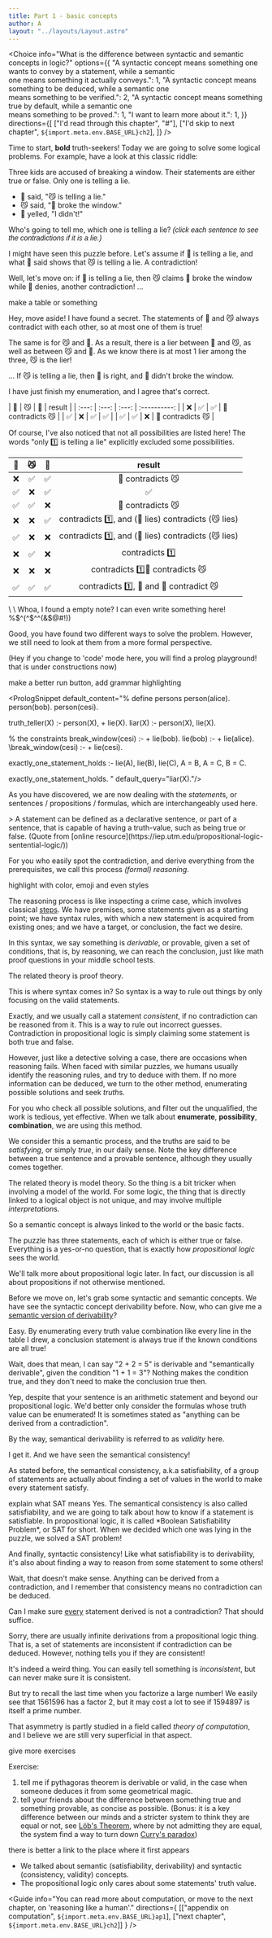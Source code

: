 ```yaml
---
title: Part 1 - basic concepts
author: A
layout: "../layouts/Layout.astro"
---
```



<Choice
  info="What is the difference between syntactic and semantic concepts in logic?"
  options={{
    "A syntactic concept means something one wants to convey by a statement, while a semantic \
one means something it actually conveys.": 1,
    "A syntactic concept means something to be deduced, while a semantic one \
means something to be verified.": 2,
    "A syntactic concept means something true by default, while a semantic one \
means something to be proved.": 1,
    "I want to learn more about it.": 1,
  }}
  directions={[
    ["I'd read through this chapter", "#"],
    ["I'd skip to next chapter", `${import.meta.env.BASE_URL}ch2`],
  ]}
/>

<Teacher>

Time to start, **bold** truth-seekers! Today we are going to solve some logical problems.
For example, have a look at this classic riddle:

Three kids are accused of breaking a window. Their statements are either true or false. Only one is telling a lie.

- 🐶 said, <span id="stmt1" data="     contradicts 😼!" onClick="
var stmt1 = document.getElementById('stmt1');
var stmt2 = document.getElementById('stmt2');
var stmt3 = document.getElementById('stmt3');
function click() {
  stmt1.classList.remove('red-borders');
  stmt2.classList.add('red-borders');
  stmt3.classList.add('red-borders');
};
click()">"😼 is telling a lie."</span>
- 😼 said, <span id="stmt2" data="contradicts!" onClick="
var stmt1 = document.getElementById('stmt1');
var stmt2 = document.getElementById('stmt2');
var stmt3 = document.getElementById('stmt3');
function click() {
  stmt1.classList.remove('red-borders');
  stmt2.classList.remove('red-borders');
  stmt3.classList.remove('red-borders');
};
click()">"🐰 broke the window."</span>
- 🐰 yelled, <span id="stmt3" data="     contradicts 😼!" onClick="
var stmt1 = document.getElementById('stmt1');
var stmt2 = document.getElementById('stmt2');
var stmt3 = document.getElementById('stmt3');
function click() {
  stmt1.classList.add('red-borders');
  stmt2.classList.add('red-borders');
  stmt3.classList.remove('red-borders');
};
click()">"I didn't!"</span>

<style>.red-borders \{ border: 1px solid red; \}
.red-borders[data]::after \{ content: attr(data); color: purple; font-size: small; \}</style>

Who's going to tell me, which one is telling a lie?
<i style="font-family: Arial, Helvetica, sans-serif;">(click
each sentence to see the contradictions if it is a lie.)</i>

</Teacher>

<Student name="A">

I might have seen this puzzle before. Let's assume if 🐰 is telling a lie,
and what 🐶 said shows that 😼 is telling a lie. A contradiction!

Well, let's move on: if 🐶 is telling a lie, then 😼 claims 🐰 broke the window while
🐰 denies, another contradiction! ...

<TodoModal>
make a table or something
</TodoModal>

</Student>

<Student name="B">

Hey, move aside! I have found a secret. The statements of 🐶 and 😼
always contradict with each other, so at most one of them is true!

The same is for 😼 and 🐰. As a result, there is a lier between 🐶
and 😼, as well as between 😼 and 🐰. As we know there is at most
1 lier among the three, 😼 is the lier!

</Student>

<Student name="A">

... If 😼 is telling a lie, then 🐶 is right, and 🐰 didn't broke the window.

I have just finish my enumeration, and I agree that's correct.

<span class="plain">
| 🐶 	| 😼 	| 🐰 	| result           	|
| :---:	| :---:	| :---:	| :----------: 	|
| ❌ 	| ✅ 	| ✅ 	| 🐰 contradicts 😼	|
| ✅ 	| ❌ 	| ✅ 	| ✅                	|
| ✅ 	| ✅ 	| ❌ 	| 🐶 contradicts 😼	|
</span>
<span class="formal">

Of course, I've also noticed that not all possibilities are listed here!
The words "only 1️⃣ is telling a lie" explicitly excluded some possibilities.


| 🐶 	| 😼 	| 🐰 	| result           	|
| :---:	| :---:	| :---:	| :----------: 	|
| ❌ 	| ✅ 	| ✅ 	| 🐰 contradicts 😼	|
| ✅ 	| ❌ 	| ✅ 	| ✅                	|
| ✅ 	| ✅ 	| ❌ 	| 🐶 contradicts 😼	|
| ❌ 	| ❌ 	| ✅ 	| contradicts 1️⃣, and (🐶 lies) contradicts (😼 lies)	|
| ✅ 	| ❌ 	| ❌ 	| contradicts 1️⃣, and (🐰 lies) contradicts (😼 lies)	|
| ❌ 	| ✅ 	| ❌ 	| contradicts 1️⃣	|
| ❌ 	| ❌ 	| ❌ 	| contradicts 1️⃣🐰 contradicts 😼	|
| ✅ 	| ✅ 	| ✅ 	| contradicts 1️⃣, 🐰 and 🐶 contradict 😼 |

</span>
</Student>

<Student name="you">
<Highlighter target="my_note" title="Temporarily unresponsive"
description="Well, you caught me again! This thing is really editable,
but it's just that. I have not yet figured out what to do with it,
and it can not persist, or deliver something to a server and give you
a feedback from some chatty AI, blah blah.
If you have an idea or dark magic for this, feedback is welcome!">
<span class="my_note">
\ \ Whoa, I found a empty note? I can even write something here!  %$^(^$^^(&$@#!))
</span>
</Highlighter>
</Student>

<Teacher>

Good, you have found two different ways to solve the problem.
However, we still need to look at them from a more formal perspective.

(Hey if you change to 'code' mode here, you will find a prolog playground!
that is under constructions now)

<TodoModal>
make a better run button, add grammar highlighting  
</TodoModal>

<div class="code">

<PrologSnippet default_content="% define persons
person(alice).
person(bob).
person(cesi).

truth_teller(X) :- person(X), \+ lie(X).
liar(X) :- person(X), lie(X).

% the constraints
break_window(cesi) :- \+ lie(bob).
lie(bob) :- \+ lie(alice).
\break_window(cesi) :- \+ lie(cesi).

exactly_one_statement_holds :- 
  lie(A),
  lie(B),
  lie(C),
  A \= B,
  A \= C,
  B \= C.

exactly_one_statement_holds.
" default_query="liar(X)."/>

</div>

As you have discovered, we are now dealing with the *statement*s, or
sentences / propositions / formulas, which are interchangeably used here.

<span class="formal">
> A statement can be defined as a declarative sentence, or part of a sentence,
that is capable of having a truth-value, such as being true or false. (Quote
from [online resource](https://iep.utm.edu/propositional-logic-sentential-logic/))
</span>

For you who easily spot the contradiction, and derive everything from the prerequisites,
we call this process *(formal) reasoning*.

<TodoModal>
highlight with color, emoji and even styles
</TodoModal>

The reasoning process is like inspecting a crime case, which involves classical <u>steps</u>.
We have premises, some statements given as a starting point; we have syntax rules,
with which a new statement is acquired from existing ones; and we have a
target, or conclusion, the fact we desire.

In this syntax, we say something is *derivable*, or provable, given a set of conditions,
that is, by reasoning, we can reach the conclusion, just like math proof questions
in your middle school tests.

<span class="formal">

The related theory is proof theory.

</span>

</Teacher>

<Student name="B">

This is where syntax comes in? So syntax is a way to rule out
things by only focusing on the valid statements.

</Student>

<Teacher>

Exactly, and we usually call a statement *consistent*, if no contradiction
can be reasoned from it. This is a way to rule out incorrect guesses.<span class="formal">
Contradiction in propositional logic is simply claiming some statement is both
true and false.</span>

However, just like a detective solving a case, there are occasions when reasoning
fails. When faced with similar puzzles, we humans usually identify the reasoning rules,
and try to deduce with them. If no more information can be deduced, we turn to the
other method, enumerating possible solutions and seek *truth*s.

For you who check all possible solutions, and filter out the unqualified,
the work is tedious, yet effective. When we talk about **enumerate**,
**possibility**, **combination**, we are using this method.

We consider this a semantic process, and the truths are said to be *satisfying*,
or simply *true*, in our daily sense. Note the key difference between a
true sentence and a provable sentence, although they usually comes together.

<span class="formal">

The related theory is model theory. So the thing is a bit tricker when involving a 
model of the world. For some logic, the thing that is directly linked to
a logical object is not unique, and may involve multiple *interpretation*s.

</span>

</Teacher>

<Student name="A">

So a semantic concept is always linked to the world or the basic facts.

</Student>

<Teacher>

The puzzle has three statements, each of which is either true or false.
Everything is a yes-or-no question, that is exactly how *propositional logic* sees the world.

We'll talk more about propositional logic later. In fact, our discussion is all about
propositions if not otherwise mentioned.

Before we move on, let's grab some syntactic and semantic concepts. We have
see the syntactic concept derivability before.
Now, who can give me a <u>semantic version of derivability</u>?

</Teacher>

<Student name="A">

Easy. By enumerating every truth value combination like every line in
the table I drew, a conclusion statement is always true
if the known conditions are all true!

Wait, does that mean, I can say "2 + 2 = 5" is derivable and "semantically derivable",
given the condition "1 + 1 = 3"? Nothing makes the
condition true, and they don't need to make the conclusion true then.

</Student>

<Teacher>

Yep, despite that your sentence is an arithmetic statement and beyond our propositional logic.
We'd better only consider the formulas whose truth value can be enumerated!
It is sometimes stated as "anything can be derived from a contradiction".

By the way, semantical derivability is referred to as *validity* here.

</Teacher>

<Student name="A">

I get it. And we have seen the semantical consistency!

As stated before, the semantical consistency, a.k.a satisfiability, of a group of statements are
actually about finding a set of values in the world to make every statement
satisfy.

</Student>

<Teacher>

<TodoModal>
explain what SAT means
</TodoModal>
Yes. The semantical consistency is also called satisfiability,
and we are going to talk about how to know if a statement is satisfiable.
In propositional logic, it is called *Boolean Satisfiability Problem*, or
SAT for short. When we decided which one was lying in the puzzle, we solved
a SAT problem!

</Teacher>

<Student name="B">

And finally, syntactic consistency! Like what satisfiability is to derivability,
it's also about finding a way to reason from some statement to some others!

Wait, that doesn't make sense. Anything can be derived from a contradiction,
and I remember that consistency means no contradiction can be deduced.

Can I make sure <u>every</u> statement derived is not a contradiction? That should suffice.

</Student>

<Teacher>

Sorry, there are usually infinite derivations from a propositional logic thing.
That is, a set of statements are inconsistent if contradiction can be deduced.
However, nothing tells you if they are consistent!

It's indeed a weird thing. You can easily tell something is *inconsistent*,
but can never make sure it is consistent.

But try to recall the last time when you factorize a large number!
We easily see that 1561596 has a factor 2, but it may cost a lot to see if
1594897 is itself a prime number.

That asymmetry is partly studied in a field called *theory of computation*,
and I believe we are still very superficial in that aspect.

<TodoModal>
give more exercises
</TodoModal>

Exercise:

1. tell me if pythagoras theorem is derivable or valid, in the case when
someone deduces it from some geometrical magic.
2. tell your friends about the difference between something true and
something provable, as concise as possible. (Bonus: it is a key difference
between our minds and a stricter system to think they are equal or not, see
[Löb's Theorem](https://www.lesswrong.com/posts/ALCnqX6Xx8bpFMZq3/the-cartoon-guide-to-loeb-s-theorem),
where by not admitting they are equal, the system find a way to turn down
[Curry's paradox](https://en.wikipedia.org/wiki/Curry%27s_paradox))

</Teacher>

<Summary
title="Summary of part 1"
description="what you need to know after reading ..."
>

<TodoModal>
there is better a link to the place where it first appears
</TodoModal>

- We talked about semantic (satisfiability, derivability) and syntactic (consistency, validity) concepts.
- The propositional logic only cares about some statements' truth value.

</Summary>

<Guide
info="You can read more about computation, or move to the next chapter, on 'reasoning like a human'."
directions={ [["appendix on computation", `${import.meta.env.BASE_URL}ap1`],
["next chapter", `${import.meta.env.BASE_URL}ch2`]] }
/>
